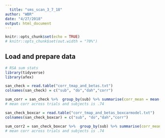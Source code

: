 ```yaml
---
  title: "sms_scan_3_7_18"
author: "WBR"
date: "4/27/2018"
output: html_document
---
```

  
  ```r
knitr::opts_chunk$set(echo = TRUE)
# knitr::opts_chunk$set(out.width = "70%")
```

## Load and prepare data 

```r
# RSA sum stats
library(tidyverse)
library(afex)
```

```r
san_check = read.table("corr_tmap_and_betas.txt")
colnames(san_check) = c("sub", "do","dah","corr")
```

```r
sum_corr = san_check %>%  group_by(sub) %>% summarise(corr_mean = mean(corr))
# mean corr across trials and subjects is .74 
```

```r
san_check_boxcar = read.table("corr_tmap_and_betas_boxcarmodel.txt")
colnames(san_check_boxcar) = c("sub", "do","dah","corr")
```

```r
sum_corr2 = san_check_boxcar %>%  group_by(sub) %>% summarise(corr_mean = mean(corr))
# mean corr across trials and subjects is .74 
```